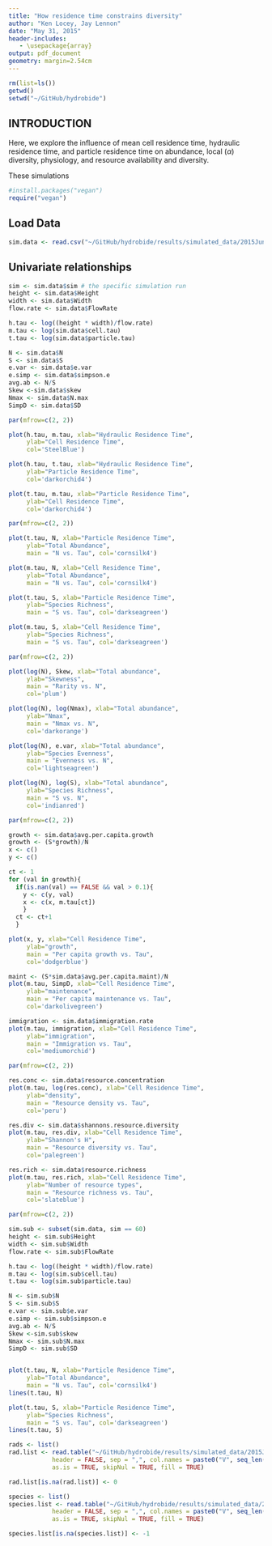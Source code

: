 ```yaml
---
title: "How residence time constrains diversity"
author: "Ken Locey, Jay Lennon"
date: "May 31, 2015"
header-includes:
   - \usepackage{array}
output: pdf_document
geometry: margin=2.54cm
---
```


```r
rm(list=ls()) 
getwd() 
setwd("~/GitHub/hydrobide") 
```

## INTRODUCTION

Here, we explore the influence of mean cell residence time, hydraulic residence time, and particle residence time on abundance, local ($\alpha$) diversity, physiology, and resource availability and diversity.

These simulations 

```r
#install.packages("vegan") 
require("vegan") 
```

## Load Data

```r
sim.data <- read.csv("~/GitHub/hydrobide/results/simulated_data/2015June/June7/SimData.csv")  
```

## Univariate relationships

```r

sim <- sim.data$sim # the specific simulation run
height <- sim.data$Height
width <- sim.data$Width
flow.rate <- sim.data$FlowRate

h.tau <- log((height * width)/flow.rate)
m.tau <- log(sim.data$cell.tau)
t.tau <- log(sim.data$particle.tau)

N <- sim.data$N
S <- sim.data$S
e.var <- sim.data$e.var
e.simp <- sim.data$simpson.e
avg.ab <- N/S
Skew <-sim.data$skew
Nmax <- sim.data$N.max
SimpD <- sim.data$SD
```


```r
par(mfrow=c(2, 2))

plot(h.tau, m.tau, xlab="Hydraulic Residence Time", 
     ylab="Cell Residence Time", 
     col='SteelBlue')

plot(h.tau, t.tau, xlab="Hydraulic Residence Time", 
     ylab="Particle Residence Time", 
     col='darkorchid4')

plot(t.tau, m.tau, xlab="Particle Residence Time", 
     ylab="Cell Residence Time", 
     col='darkorchid4')

```


```r
par(mfrow=c(2, 2))

plot(t.tau, N, xlab="Particle Residence Time", 
     ylab="Total Abundance", 
     main = "N vs. Tau", col='cornsilk4')

plot(m.tau, N, xlab="Cell Residence Time", 
     ylab="Total Abundance", 
     main = "N vs. Tau", col='cornsilk4')

plot(t.tau, S, xlab="Particle Residence Time", 
     ylab="Species Richness", 
     main = "S vs. Tau", col='darkseagreen')

plot(m.tau, S, xlab="Cell Residence Time", 
     ylab="Species Richness", 
     main = "S vs. Tau", col='darkseagreen')

```


```r
par(mfrow=c(2, 2))

plot(log(N), Skew, xlab="Total abundance", 
     ylab="Skewness",
     main = "Rarity vs. N",
     col='plum')

plot(log(N), log(Nmax), xlab="Total abundance", 
     ylab="Nmax", 
     main = "Nmax vs. N",
     col='darkorange')

plot(log(N), e.var, xlab="Total abundance", 
     ylab="Species Evenness", 
     main = "Evenness vs. N",
     col='lightseagreen')

plot(log(N), log(S), xlab="Total abundance",
     ylab="Species Richness", 
     main = "S vs. N",
     col='indianred')

```



```r
par(mfrow=c(2, 2))

growth <- sim.data$avg.per.capita.growth
growth <- (S*growth)/N
x <- c()
y <- c()

ct <- 1
for (val in growth){
  if(is.nan(val) == FALSE && val > 0.1){
    y <- c(y, val)
    x <- c(x, m.tau[ct])
    }
  ct <- ct+1
  }

plot(x, y, xlab="Cell Residence Time", 
     ylab="growth", 
     main = "Per capita growth vs. Tau",
     col='dodgerblue')

maint <- (S*sim.data$avg.per.capita.maint)/N
plot(m.tau, SimpD, xlab="Cell Residence Time", 
     ylab="maintenance", 
     main = "Per capita maintenance vs. Tau",
     col='darkolivegreen')

immigration <- sim.data$immigration.rate
plot(m.tau, immigration, xlab="Cell Residence Time", 
     ylab="immigration", 
     main = "Immigration vs. Tau",
     col='mediumorchid')
```



```r
par(mfrow=c(2, 2))

res.conc <- sim.data$resource.concentration
plot(m.tau, log(res.conc), xlab="Cell Residence Time", 
     ylab="density", 
     main = "Resource density vs. Tau",
     col='peru')

res.div <- sim.data$shannons.resource.diversity
plot(m.tau, res.div, xlab="Cell Residence Time", 
     ylab="Shannon's H", 
     main = "Resource diversity vs. Tau",
     col='palegreen')

res.rich <- sim.data$resource.richness
plot(m.tau, res.rich, xlab="Cell Residence Time", 
     ylab="Number of resource types", 
     main = "Resource richness vs. Tau",
     col='slateblue')
```



```r
par(mfrow=c(2, 2))

sim.sub <- subset(sim.data, sim == 60)
height <- sim.sub$Height
width <- sim.sub$Width
flow.rate <- sim.sub$FlowRate

h.tau <- log((height * width)/flow.rate)
m.tau <- log(sim.sub$cell.tau)
t.tau <- log(sim.sub$particle.tau)

N <- sim.sub$N
S <- sim.sub$S
e.var <- sim.sub$e.var
e.simp <- sim.sub$simpson.e
avg.ab <- N/S
Skew <-sim.sub$skew
Nmax <- sim.sub$N.max
SimpD <- sim.sub$SD


plot(t.tau, N, xlab="Particle Residence Time", 
     ylab="Total Abundance", 
     main = "N vs. Tau", col='cornsilk4')
lines(t.tau, N)

plot(t.tau, S, xlab="Particle Residence Time", 
     ylab="Species Richness", 
     main = "S vs. Tau", col='darkseagreen')
lines(t.tau, S)

```


```r
rads <- list()
rad.list <- read.table("~/GitHub/hydrobide/results/simulated_data/2015June/June7/RADs.csv",
            header = FALSE, sep = ",", col.names = paste0("V", seq_len(1000)),
            as.is = TRUE, skipNul = TRUE, fill = TRUE)

rad.list[is.na(rad.list)] <- 0
```


```r
species <- list()
species.list <- read.table("~/GitHub/hydrobide/results/simulated_data/2015June/June7/Species.csv",
            header = FALSE, sep = ",", col.names = paste0("V", seq_len(1000)),
            as.is = TRUE, skipNul = TRUE, fill = TRUE)

species.list[is.na(species.list)] <- -1
```



